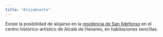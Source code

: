 ```yaml
---
title: "Alojamiento"
---
```


Existe la posibilidad de alojarse en la [residencia de San Ildefonso](https://www.uah.es/es/vivir-la-uah/servicios/alojamiento/#residencia-san-ildefonso) en el centro histórico-artístico de Alcalá de Henares, en habitaciones sencillas.